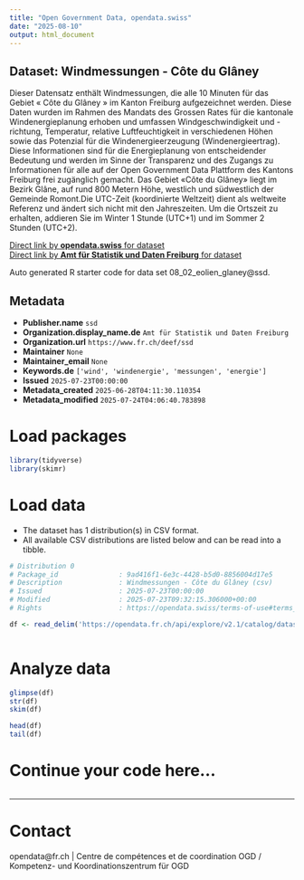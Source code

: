 ```yaml
---
title: "Open Government Data, opendata.swiss"
date: "2025-08-10"
output: html_document
---
```


## Dataset: Windmessungen - Côte du Glâney

Dieser Datensatz enthält Windmessungen, die alle 10 Minuten für das Gebiet « Côte du Glâney » im Kanton Freiburg aufgezeichnet werden. Diese Daten wurden im Rahmen des Mandats des Grossen Rates für die kantonale Windenergieplanung erhoben und umfassen Windgeschwindigkeit und -richtung, Temperatur, relative Luftfeuchtigkeit in verschiedenen Höhen sowie das Potenzial für die Windenergieerzeugung (Windenergieertrag). Diese Informationen sind für die Energieplanung von entscheidender Bedeutung und werden im Sinne der Transparenz und des Zugangs zu Informationen für alle auf der Open Government Data Plattform des Kantons Freiburg frei zugänglich gemacht. Das Gebiet «Côte du Glâney» liegt im Bezirk Glâne, auf rund 800 Metern Höhe, westlich und südwestlich der Gemeinde Romont.Die UTC-Zeit (koordinierte Weltzeit) dient als weltweite Referenz und ändert sich nicht mit den Jahreszeiten. Um die Ortszeit zu erhalten, addieren Sie im Winter 1 Stunde (UTC+1) und im Sommer 2 Stunden (UTC+2).

[Direct link by **opendata.swiss** for dataset](https://opendata.swiss/de/dataset/windmessungen-cote-du-glaney)<br>
[Direct link by **Amt für Statistik und Daten Freiburg** for dataset](https://opendata.fr.ch/explore/dataset/08_02_eolien_glaney/)

Auto generated R starter code for data set 08_02_eolien_glaney@ssd.

## Metadata

- **Publisher.name** `ssd`
- **Organization.display_name.de** `Amt für Statistik und Daten Freiburg`
- **Organization.url** `https://www.fr.ch/deef/ssd`
- **Maintainer** `None`
- **Maintainer_email** `None`
- **Keywords.de** `['wind', 'windenergie', 'messungen', 'energie']`
- **Issued** `2025-07-23T00:00:00`
- **Metadata_created** `2025-06-28T04:11:30.110354`
- **Metadata_modified** `2025-07-24T04:06:40.783898`


# Load packages

```r

library(tidyverse)
library(skimr)

```

# Load data

-   The dataset has 1 distribution(s) in CSV format.
-   All available CSV distributions are listed below and can be read into a tibble.

```r

# Distribution 0
# Package_id               : 9ad416f1-6e3c-4428-b5d0-8856004d17e5
# Description              : Windmessungen - Côte du Glâney (csv)
# Issued                   : 2025-07-23T00:00:00
# Modified                 : 2025-07-23T09:32:15.306000+00:00
# Rights                   : https://opendata.swiss/terms-of-use#terms_by

df <- read_delim('https://opendata.fr.ch/api/explore/v2.1/catalog/datasets/08_02_eolien_glaney/exports/csv?use_labels=true')



```

# Analyze data

```r

glimpse(df)
str(df)
skim(df)

head(df)
tail(df)

```

# Continue your code here...

```r

```

------------------------------------------------------------------------

# Contact

opendata@fr.ch | Centre de compétences et de coordination OGD / Kompetenz- und Koordinationszentrum für OGD
